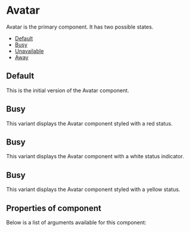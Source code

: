 
<Meta title="Cobalt UI Library/Notification Components/Avatar" component={Avatar} />

# Avatar

Avatar is the primary component. It has two possible states.

- [Default](#default)
- [Busy](#busy)
- [Unavailable](#unavailable)
- [Away](#away)

<a id="default" />

## Default

This is the initial version of the Avatar component.

<Canvas>
  <Story id="cobalt-ui-library-new-components-avatar--default-story" />
</Canvas>

<a id="busy" />

## Busy

This variant displays the Avatar component styled with a red status.

<Canvas>
  <Story id="cobalt-ui-library-new-components-avatar--busy" />
</Canvas>

<a id="unavailable" />

## Busy

This variant displays the Avatar component with a white status indicator.

<Canvas>
  <Story id="cobalt-ui-library-new-components-avatar--unavailable" />
</Canvas>

<a id="away" />

## Busy

This variant displays the Avatar component styled with a yellow status.

<Canvas>
  <Story id="cobalt-ui-library-new-components-avatar--busy" />
</Canvas>


## Properties of component

Below is a list of arguments available for this component:

<ArgsTable of={Avatar} />
